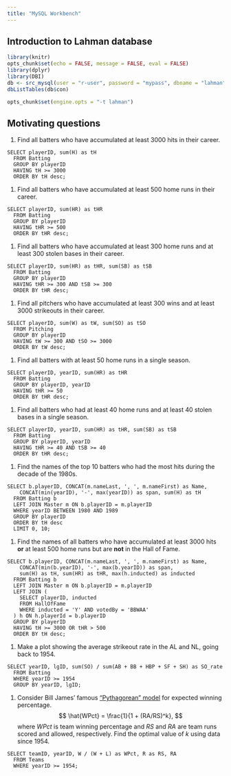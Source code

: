 ```yaml
---
title: "MySQL Workbench"
---
```


## Introduction to Lahman database

```r
library(knitr)
opts_chunk$set(echo = FALSE, message = FALSE, eval = FALSE)
library(dplyr)
library(DBI)
db <- src_mysql(user = "r-user", password = "mypass", dbname = "lahman")
dbListTables(db$con)
```

```r
opts_chunk$set(engine.opts = "-t lahman")
```



## Motivating questions

#. Find all batters who have accumulated at least 3000 hits in their career.

```mysql
SELECT playerID, sum(H) as tH 
  FROM Batting
  GROUP BY playerID
  HAVING tH >= 3000
  ORDER BY tH desc;
```

#. Find all batters who have accumulated at least 500 home runs in their career.

```mysql
SELECT playerID, sum(HR) as tHR 
  FROM Batting
  GROUP BY playerID
  HAVING tHR >= 500
  ORDER BY tHR desc;
```

#. Find all batters who have accumulated at least 300 home runs and at least 300 stolen bases in their career. 

```mysql
SELECT playerID, sum(HR) as tHR, sum(SB) as tSB 
  FROM Batting
  GROUP BY playerID
  HAVING tHR >= 300 AND tSB >= 300
  ORDER BY tHR desc;
```

#. Find all pitchers who have accumulated at least 300 wins and at least 3000 strikeouts in their career. 

```mysql
SELECT playerID, sum(W) as tW, sum(SO) as tSO 
  FROM Pitching
  GROUP BY playerID
  HAVING tW >= 300 AND tSO >= 3000
  ORDER BY tW desc;
```

#. Find all batters with at least 50 home runs in a single season.


```mysql
SELECT playerID, yearID, sum(HR) as tHR
  FROM Batting
  GROUP BY playerID, yearID
  HAVING tHR >= 50
  ORDER BY tHR desc;
```


#. Find all batters who had at least 40 home runs and at least 40 stolen bases in a single season.


```mysql
SELECT playerID, yearID, sum(HR) as tHR, sum(SB) as tSB 
  FROM Batting
  GROUP BY playerID, yearID
  HAVING tHR >= 40 AND tSB >= 40
  ORDER BY tHR desc;
```

#. Find the names of the top 10 batters who had the most hits during the decade of the 1980s.

```mysql
SELECT b.playerID, CONCAT(m.nameLast, ', ', m.nameFirst) as Name, 
    CONCAT(min(yearID), '-', max(yearID)) as span, sum(H) as tH
  FROM Batting b
  LEFT JOIN Master m ON b.playerID = m.playerID 
  WHERE yearID BETWEEN 1980 AND 1989
  GROUP BY playerID
  ORDER BY tH desc
  LIMIT 0, 10;
```


#. Find the names of all batters who have accumulated at least 3000 hits **or** at least 500 home runs but are **not** in the Hall of Fame.

```mysql
SELECT b.playerID, CONCAT(m.nameLast, ', ', m.nameFirst) as Name, 
    CONCAT(min(b.yearID), '-', max(b.yearID)) as span, 
    sum(H) as tH, sum(HR) as tHR, max(h.inducted) as inducted
  FROM Batting b
  LEFT JOIN Master m ON b.playerID = m.playerID 
  LEFT JOIN (
    SELECT playerID, inducted 
    FROM HallOfFame 
    WHERE inducted = 'Y' AND votedBy = 'BBWAA'
  ) h ON h.playerId = b.playerID
  GROUP BY playerID
  HAVING tH >= 3000 OR tHR > 500
  ORDER BY tH desc;
```



#. Make a plot showing the average strikeout rate in the AL and NL, going back to 1954.

```mysql
SELECT yearID, lgID, sum(SO) / sum(AB + BB + HBP + SF + SH) as SO_rate
  FROM Batting 
  WHERE yearID >= 1954
  GROUP BY yearID, lgID;
```



#. Consider Bill James' famous ["Pythagorean" model](https://en.wikipedia.org/wiki/Pythagorean_expectation) for expected winning percentage. 
$$
  \hat{WPct} = \frac{1}{1 + (RA/RS)^k}, 
$$
where $WPct$ is team winning percentage and $RS$ and $RA$ are team runs scored and allowed, respectively. Find the optimal value of $k$ using data since 1954. 



```mysql
SELECT teamID, yearID, W / (W + L) as WPct, R as RS, RA
  FROM Teams
  WHERE yearID >= 1954;
```
